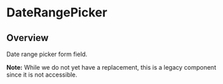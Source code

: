 
<Meta of={DateRangePickerStories} />

# DateRangePicker

<ResourceLinks
  sourceCode="https://github.com/cultureamp/kaizen-design-system/tree/main/packages/components/src/DateRangePicker"
  figma="https://www.figma.com/file/eZKEE5kXbEMY3lx84oz8iN/%F0%9F%92%9C-UI-Kit%3A-Heart?type=design&node-id=10458%3A45652&mode=design&t=4Mycc044XjC1WLin-1"
  designGuidelines="https://cultureamp.atlassian.net/wiki/spaces/DesignSystem/pages/3082094237/Date+Range+Picker"
  className="!mb-8"
/>


<Installation
  installCommand="pnpm add @kaizen/components"
  importStatement='import { DateRangePicker } from "@kaizen/components"'
/>

## Overview

Date range picker form field.

**Note:** While we do not yet have a replacement, this is a legacy component since it is not accessible.

<Canvas of={DateRangePickerStories.Playground} />
<Controls of={DateRangePickerStories.Playground} />
